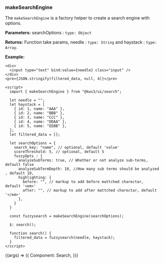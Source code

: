 
<Version />

<Meta title="Utils/2. Examples/Search" />

### makeSearchEngine

The `makeSearchEngine` is a factory helper to create a search engine with options.

**Parameters:**
searchOptions : `type: Object`

**Returns:**
Function take params, needle : `type: String` and haystack : `type: Array`.

**Example:**

```
<div>
  <input type="text" bind:value={needle} class="input" />
</div>
<pre>{JSON.stringify(filtered_data, null, 4)}</pre>

<script>
  import { makeSearchEngine } from "@kws3/ui/search";

  let needle = "";
  let haystack = [
    { id: 1, name: "AAA" },
    { id: 2, name: "BBB" },
    { id: 3, name: "CCC" },
    { id: 4, name: "DDAA" },
    { id: 5, name: "EEBB" },
  ];
  let filtered_data = [];

  let searchOptions = {
    search_key: "name", // optional, default 'value'
    scoreThreshold: 5, // optional, default 5
    fuzzyOpts : {
      analyzeSubTerms: true, // Whether or not analyze sub-terms, default false
      analyzeSubTermDepth: 10, //How many sub terms should be analyzed , default 10,
      highlighting: {
        before: "", // markup to add before mattched charectar, default '<em>'
        after: "", // markup to add after mattched charectar, default '</em>'
      },
    }
  }

  const fuzzysearch = makeSearchEngine(searchOptions);

  $: search();

  function search() {
    filtered_data = fuzzysearch(needle, haystack);
  }
</script>
```

<Story name="Search" args={{}}>
  {(args) => ({
    Component: Search,
  })}
</Story>
